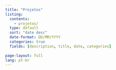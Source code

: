 ```yaml
---
title: "Projetos"
listing: 
  contents: 
    - projetos/
  type: default
  sort: "date desc"
  date-format: DD/MM/YYYY
  categories: true
  fields: [description, title, date, categories]
  
page-layout: full
lang: pt-br
---
```


